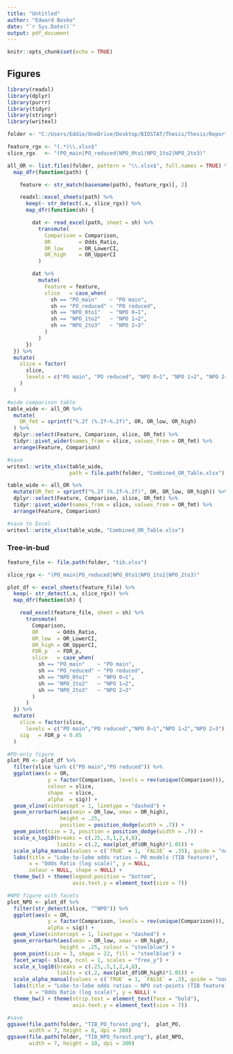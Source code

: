 ```yaml
---
title: "Untitled"
author: "Edward Bosko"
date: "`r Sys.Date()`"
output: pdf_document
---
```


```r
knitr::opts_chunk$set(echo = TRUE)
```

## Figures

```r
library(readxl)
library(dplyr)
library(purrr)
library(tidyr)
library(stringr)
library(writexl)
```

```r
folder <- "C:/Users/Eddie/OneDrive/Desktop/BIOSTAT/Thesis/Thesis/Reports/Lobewise Comparisons/ResultsFinal"

feature_rgx <- "(.*)\\.xlsx$"
slice_rgx   <- "(PO_main|PO_reduced|NPO_0to1|NPO_1to2|NPO_2to3)"

all_OR <- list.files(folder, pattern = "\\.xlsx$", full.names = TRUE) %>%
  map_dfr(function(path) {

    feature <- str_match(basename(path), feature_rgx)[, 2]

    readxl::excel_sheets(path) %>%
      keep(~ str_detect(.x, slice_rgx)) %>%
      map_dfr(function(sh) {

        dat <- read_excel(path, sheet = sh) %>%
          transmute(
            Comparison = Comparison,
            OR         = Odds_Ratio,
            OR_low     = OR_LowerCI,
            OR_high    = OR_UpperCI
          )

        dat %>%
          mutate(
            Feature = feature,
            slice   = case_when(
              sh == "PO_main"    ~ "PO main",
              sh == "PO_reduced" ~ "PO reduced",
              sh == "NPO_0to1"   ~ "NPO 0→1",
              sh == "NPO_1to2"   ~ "NPO 1→2",
              sh == "NPO_2to3"   ~ "NPO 2→3"
            )
          )
      })
  }) %>%
  mutate(
    slice = factor(
      slice,
      levels = c("PO main", "PO reduced", "NPO 0→1", "NPO 1→2", "NPO 2→3")
    )
  )

#wide comparison table
table_wide <- all_OR %>%
  mutate(
    OR_fmt = sprintf("%.2f (%.2f–%.2f)", OR, OR_low, OR_high)
  ) %>%
  dplyr::select(Feature, Comparison, slice, OR_fmt) %>%
  tidyr::pivot_wider(names_from = slice, values_from = OR_fmt) %>%
  arrange(Feature, Comparison)

#save
writexl::write_xlsx(table_wide,
                    path = file.path(folder, "Combined_OR_Table.xlsx"))
```

```r
table_wide <- all_OR %>%
  mutate(OR_fmt = sprintf("%.2f (%.2f–%.2f)", OR, OR_low, OR_high)) %>%
  dplyr::select(Feature, Comparison, slice, OR_fmt) %>%
  tidyr::pivot_wider(names_from = slice, values_from = OR_fmt) %>%
  arrange(Feature, Comparison)

#save to Excel
writexl::write_xlsx(table_wide, "Combined_OR_Table.xlsx")

```

### Tree-in-bud

```r
feature_file <- file.path(folder, "tib.xlsx")

slice_rgx <- "(PO_main|PO_reduced|NPO_0to1|NPO_1to2|NPO_2to3)"

plot_df <- excel_sheets(feature_file) %>%
  keep(~ str_detect(.x, slice_rgx)) %>%
  map_dfr(function(sh) {

    read_excel(feature_file, sheet = sh) %>%
      transmute(
        Comparison,
        OR      = Odds_Ratio,
        OR_low  = OR_LowerCI,
        OR_high = OR_UpperCI,
        FDR_p   = FDR_p,
        slice   = case_when(
          sh == "PO_main"    ~ "PO main",
          sh == "PO_reduced" ~ "PO reduced",
          sh == "NPO_0to1"   ~ "NPO 0→1",
          sh == "NPO_1to2"   ~ "NPO 1→2",
          sh == "NPO_2to3"   ~ "NPO 2→3"
        )
      )
  }) %>%
  mutate(
    slice = factor(slice,
      levels = c("PO main","PO reduced","NPO 0→1","NPO 1→2","NPO 2→3")),
    sig   = FDR_p < 0.05
  )

#PO-only figure
plot_PO <- plot_df %>%
  filter(slice %in% c("PO main","PO reduced")) %>%
  ggplot(aes(x = OR,
             y = factor(Comparison, levels = rev(unique(Comparison))),
             colour = slice,
             shape  = slice,
             alpha  = sig)) +
  geom_vline(xintercept = 1, linetype = "dashed") +
  geom_errorbarh(aes(xmin = OR_low, xmax = OR_high),
                 height = .25,
                 position = position_dodge(width = .7)) +
  geom_point(size = 3, position = position_dodge(width = .7)) +
  scale_x_log10(breaks = c(.25,.5,1,2,4,8),
                limits = c(.2, max(plot_df$OR_high)*1.05)) +
  scale_alpha_manual(values = c(`TRUE` = 1, `FALSE` = .35), guide = "none") +
  labs(title = "Lobe-to-lobe odds ratios – PO models (TIB feature)",
       x = "Odds Ratio (log scale)", y = NULL,
       colour = NULL, shape = NULL) +
  theme_bw() + theme(legend.position = "bottom",
                     axis.text.y = element_text(size = 7))

#NPO figure with facets
plot_NPO <- plot_df %>%
  filter(str_detect(slice, "^NPO")) %>%
  ggplot(aes(x = OR,
             y = factor(Comparison, levels = rev(unique(Comparison))),
             alpha = sig)) +
  geom_vline(xintercept = 1, linetype = "dashed") +
  geom_errorbarh(aes(xmin = OR_low, xmax = OR_high),
                 height = .25, colour = "steelblue") +
  geom_point(size = 3, shape = 22, fill = "steelblue") +
  facet_wrap(~ slice, ncol = 1, scales = "free_y") +
  scale_x_log10(breaks = c(.25,.5,1,2,4,8),
                limits = c(.2, max(plot_df$OR_high)*1.05)) +
  scale_alpha_manual(values = c(`TRUE` = 1, `FALSE` = .3), guide = "none") +
  labs(title = "Lobe-to-lobe odds ratios – NPO cut-points (TIB feature)",
       x = "Odds Ratio (log scale)", y = NULL) +
  theme_bw() + theme(strip.text = element_text(face = "bold"),
                     axis.text.y = element_text(size = 7))

#save
ggsave(file.path(folder, "TIB_PO_forest.png"),  plot_PO,
       width = 7, height = 8, dpi = 300)
ggsave(file.path(folder, "TIB_NPO_forest.png"), plot_NPO,
       width = 7, height = 10, dpi = 300)

```

